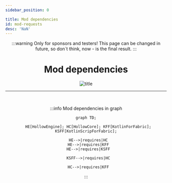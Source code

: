 ```yaml
---
sidebar_position: 0

title: Mod dependencies
id: mod-requests
desc: 'NaN'
---
```


<div align="center">

:::warning Only for sponsors and testers!
This page can be changed in future, so don`t think, now - is the final result.
:::

# Mod dependencies

<div className="show" id="mask">

![title](@site/static/img/doc/titles/ForgeCrush0.webp)

</div>

---

<br />

:::info Mod dependencies in graph
```mermaid
graph TD;

  HE[HollowEngine]; HC[HollowCore]; KFF[KotlinForFabric]; KSFF[KotlinScripForFabric];
  
  HE-->|requires|HC
  HE-->|requires|KFF
  HE-->|requires|KSFF
  
  KSFF-->|requires|HC
  
  HC-->|requires|KFF
```
:::

</div>